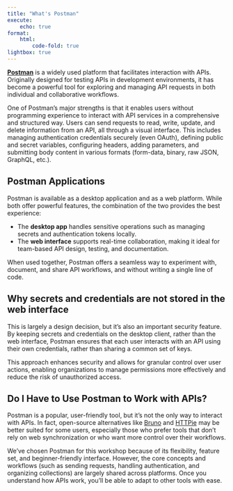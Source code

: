 ```yaml
---
title: "What's Postman"
execute:
    echo: true
format:
    html:
        code-fold: true
lightbox: true
---
```


**[Postman](https://www.postman.com/)** is a widely used platform that facilitates interaction with APIs. Originally designed for testing APIs in development environments, it has become a powerful tool for exploring and managing API requests in both individual and collaborative workflows.

One of Postman's major strengths is that it enables users without programming experience to interact with API services in a comprehensive and structured way. Users can send requests to read, write, update, and delete information from an API, all through a visual interface. This includes managing authentication credentials securely (even OAuth), defining public and secret variables, configuring headers, adding parameters, and submitting body content in various formats (form-data, binary, raw JSON, GraphQL, etc.).

## Postman Applications

Postman is available as a desktop application and as a web platform. While both offer powerful features, the combination of the two provides the best experience:

- The **desktop app** handles sensitive operations such as managing secrets and authentication tokens locally.
- The **web interface** supports real-time collaboration, making it ideal for team-based API design, testing, and documentation.

When used together, Postman offers a seamless way to experiment with, document, and share API workflows, and without writing a single line of code.

::: {.callout-warning}
## Why secrets and credentials are not stored in the web interface

This is largely a design decision, but it’s also an important security feature. By keeping secrets and credentials on the desktop client, rather than the web interface, Postman ensures that each user interacts with an API using their own credentials, rather than sharing a common set of keys.

This approach enhances security and allows for granular control over user actions, enabling organizations to manage permissions more effectively and reduce the risk of unauthorized access.
:::

## Do I Have to Use Postman to Work with APIs?

Postman is a popular, user-friendly tool, but it's not the only way to interact with APIs. In fact, open-source alternatives like [Bruno](https://www.usebruno.com/) and [HTTPie](https://httpie.io/) may be better suited for some users, especially those who prefer tools that don’t rely on web synchronization or who want more control over their workflows.

We’ve chosen Postman for this workshop because of its flexibility, feature set, and beginner-friendly interface. However, the core concepts and workflows (such as sending requests, handling authentication, and organizing collections) are largely shared across platforms. Once you understand how APIs work, you’ll be able to adapt to other tools with ease.
